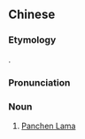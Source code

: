 {{also|班禅喇嘛}}
==Chinese==
{{zh-forms|s=班禅喇嘛|type=22}}
{{wikipedia|lang=zh}}

===Etymology===
{{bor|zh|bo|པན་ཆེན་བླ་མ}}.

===Pronunciation===
{{zh-pron
|m=bānchán lǎma
|c=baan1 sim4 laa1 maa4
|cat=n
}}

===Noun===
{{zh-noun}}

# {{lb|zh|Buddhism}} [[Panchen Lama]]
